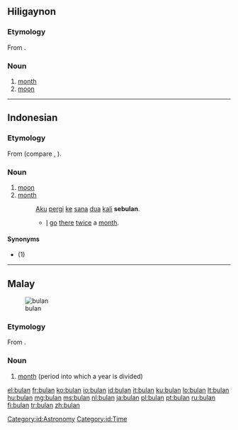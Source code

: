 ==Hiligaynon==

===Etymology===
From {{proto|Oceanic|lang=hil}}.

===Noun===
{{hil-noun|búlan}}

# [[month]]
# [[moon]]

----

==Indonesian==

===Etymology===
From {{proto|Oceanic|lang=id}} (compare {{etyl|ch|-}} {{term|pulan|lang=ch}}, {{etyl|fj|-}} {{term|vula|lang=fj}}).

===Noun===
{{infl|id|noun}}

# [[moon]]
# [[month]]
#: [[aku|Aku]] [[pergi]] [[ke]] [[sana]] [[dua]] [[kali]] '''sebulan'''.
#:* [[I]] [[go]] [[there]] [[twice]] a [[month]].

====Synonyms====
* {{l|id|rembulan}} (1)

[[Category:id:Astronomy]]
[[Category:id:Time]]

----

==Malay==
{{wikipedia|lang=ms}}
[[Image:Full Moon Luc Viatour.jpg|thumb|bulan]]
===Etymology===
From {{proto|Oceanic|lang=ms}}.

===Noun===
{{infl|ms|noun}}

# [[month]] (period into which a year is divided)

{{tbot entry|Malay|month|2009|October|ms}}

[[el:bulan]]
[[fr:bulan]]
[[ko:bulan]]
[[io:bulan]]
[[id:bulan]]
[[it:bulan]]
[[ku:bulan]]
[[lo:bulan]]
[[lt:bulan]]
[[hu:bulan]]
[[mg:bulan]]
[[ms:bulan]]
[[nl:bulan]]
[[ja:bulan]]
[[pl:bulan]]
[[pt:bulan]]
[[ru:bulan]]
[[fi:bulan]]
[[tr:bulan]]
[[zh:bulan]]